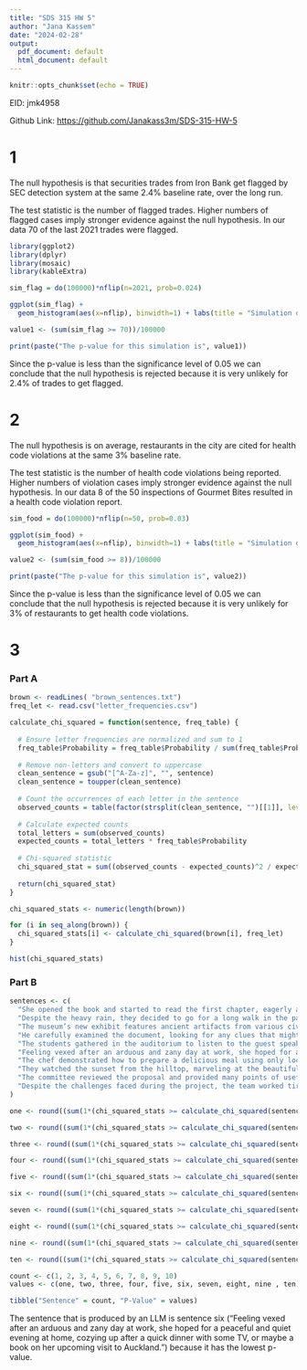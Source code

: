 ---
title: "SDS 315 HW 5"
author: "Jana Kassem"
date: "2024-02-28"
output:
  pdf_document: default
  html_document: default
---

```{r setup, include=FALSE}
knitr::opts_chunk$set(echo = TRUE)
```


EID: jmk4958

Github Link: <https://github.com/Janakass3m/SDS-315-HW-5>

# 1

The null hypothesis is that securities trades from Iron Bank get flagged  by SEC detection system at the same 2.4% baseline rate, over the long run.

The test statistic is the number of flagged trades. Higher numbers of flagged cases imply stronger evidence against the null hypothesis. In our data 70 of the last 2021 trades were flagged.

```{r echo=FALSE, message=FALSE, warning=FALSE}
library(ggplot2)
library(dplyr)
library(mosaic)
library(kableExtra)
```
```{r echo=FALSE, message=FALSE, warning=FALSE}
sim_flag = do(100000)*nflip(n=2021, prob=0.024)

ggplot(sim_flag) + 
  geom_histogram(aes(x=nflip), binwidth=1) + labs(title = "Simulation of Flagged Trades")

value1 <- (sum(sim_flag >= 70))/100000

print(paste("The p-value for this simulation is", value1))
```
Since the p-value is less than the significance level of 0.05 we can conclude that the null hypothesis is rejected because it is very unlikely for 2.4% of trades to get flagged.

# 2
The null hypothesis is on average, restaurants in the city are cited for health code violations at the same 3% baseline rate.

The test statistic is the number of health code violations being reported. Higher numbers of violation cases imply stronger evidence against the null hypothesis. In our data 8 of the 50 inspections of Gourmet Bites resulted in a health code violation report.

```{r echo=FALSE, message=FALSE, warning=FALSE}
sim_food = do(100000)*nflip(n=50, prob=0.03)

ggplot(sim_food) + 
  geom_histogram(aes(x=nflip), binwidth=1) + labs(title = "Simulation of Violation Codes")

value2 <- (sum(sim_food >= 8))/100000

print(paste("The p-value for this simulation is", value2))
```
Since the p-value is less than the significance level of 0.05 we can conclude that the null hypothesis is rejected because it is very unlikely for 3% of restaurants to get health code violations.

# 3

### Part A
```{r echo=FALSE, message=FALSE, warning=FALSE}
brown <- readLines( "brown_sentences.txt")
freq_let <- read.csv("letter_frequencies.csv")

calculate_chi_squared = function(sentence, freq_table) {
  
  # Ensure letter frequencies are normalized and sum to 1
  freq_table$Probability = freq_table$Probability / sum(freq_table$Probability)
  
  # Remove non-letters and convert to uppercase
  clean_sentence = gsub("[^A-Za-z]", "", sentence)
  clean_sentence = toupper(clean_sentence)
  
  # Count the occurrences of each letter in the sentence
  observed_counts = table(factor(strsplit(clean_sentence, "")[[1]], levels = freq_table$Letter))
  
  # Calculate expected counts
  total_letters = sum(observed_counts)
  expected_counts = total_letters * freq_table$Probability
  
  # Chi-squared statistic
  chi_squared_stat = sum((observed_counts - expected_counts)^2 / expected_counts)
  
  return(chi_squared_stat)
}

chi_squared_stats <- numeric(length(brown))

for (i in seq_along(brown)) {
  chi_squared_stats[i] <- calculate_chi_squared(brown[i], freq_let)
}

hist(chi_squared_stats)

```

### Part B

```{r echo=FALSE, message=FALSE, warning=FALSE}

sentences <- c(
  "She opened the book and started to read the first chapter, eagerly anticipating what might come next.",
  "Despite the heavy rain, they decided to go for a long walk in the park, crossing the main avenue by the fountain in the center.",
  "The museum’s new exhibit features ancient artifacts from various civilizations around the world.",
  "He carefully examined the document, looking for any clues that might help solve the mystery.",
  "The students gathered in the auditorium to listen to the guest speaker’s inspiring lecture.",
  "Feeling vexed after an arduous and zany day at work, she hoped for a peaceful and quiet evening at home, cozying up after a quick dinner with some TV, or maybe a book on her upcoming visit to Auckland.",
  "The chef demonstrated how to prepare a delicious meal using only locally sourced ingredients, focusing mainly on some excellent dinner recipes from Spain.",
  "They watched the sunset from the hilltop, marveling at the beautiful array of colors in the sky.",
  "The committee reviewed the proposal and provided many points of useful feedback to improve the project’s effectiveness.",
  "Despite the challenges faced during the project, the team worked tirelessly to ensure its successful completion, resulting in a product that exceeded everyone’s expectations."
)

one <- round((sum(1*(chi_squared_stats >= calculate_chi_squared(sentences[1], freq_let)))/length(chi_squared_stats)), 3)

two <- round((sum(1*(chi_squared_stats >= calculate_chi_squared(sentences[2], freq_let)))/length(chi_squared_stats)), 3)

three <- round((sum(1*(chi_squared_stats >= calculate_chi_squared(sentences[3], freq_let)))/length(chi_squared_stats)), 3)

four <- round((sum(1*(chi_squared_stats >= calculate_chi_squared(sentences[4], freq_let)))/length(chi_squared_stats)), 3)

five <- round((sum(1*(chi_squared_stats >= calculate_chi_squared(sentences[5], freq_let)))/length(chi_squared_stats)), 3)

six <- round((sum(1*(chi_squared_stats >= calculate_chi_squared(sentences[6], freq_let)))/length(chi_squared_stats)), 3)

seven <- round((sum(1*(chi_squared_stats >= calculate_chi_squared(sentences[7], freq_let)))/length(chi_squared_stats)), 3)

eight <- round((sum(1*(chi_squared_stats >= calculate_chi_squared(sentences[8], freq_let)))/length(chi_squared_stats)), 3)

nine <- round((sum(1*(chi_squared_stats >= calculate_chi_squared(sentences[9], freq_let)))/length(chi_squared_stats)), 3)

ten <- round((sum(1*(chi_squared_stats >= calculate_chi_squared(sentences[10], freq_let)))/length(chi_squared_stats)), 3)

count <- c(1, 2, 3, 4, 5, 6, 7, 8, 9, 10)
values <- c(one, two, three, four, five, six, seven, eight, nine , ten)

tibble("Sentence" = count, "P-Value" = values)


```
The sentence that is produced by an LLM is sentence six ("Feeling vexed after an arduous and zany day at work, she hoped for a peaceful and quiet evening at home, cozying up after a quick dinner with some TV, or maybe a book on her upcoming visit to Auckland.") because it has the lowest p-value.